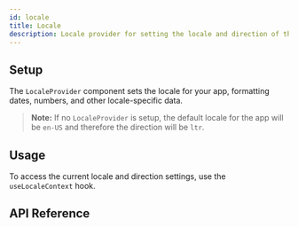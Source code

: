 ```yaml
---
id: locale
title: Locale
description: Locale provider for setting the locale and direction of the app.
---
```


## Setup

The `LocaleProvider` component sets the locale for your app, formatting dates, numbers, and other locale-specific data.

> **Note:** If no `LocaleProvider` is setup, the default locale for the app will be `en-US` and therefore the direction
> will be `ltr`.

<Example id="setup" />

## Usage

To access the current locale and direction settings, use the `useLocaleContext` hook.

<Example id="usage" />

## API Reference

<ComponentTypes id="locale" />
